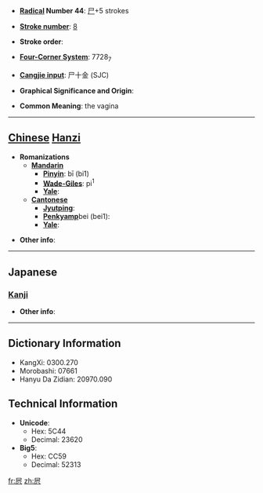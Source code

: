 * '''[[Wiktionary:Chinese radical index| Radical]] Number 44''': [[Wiktionary:Chinese radical index 尸|尸]]+5 strokes

* '''[[Wiktionary:Chinese total strokes index|Stroke number]]''': [[Wiktionary:Chinese total strokes index 8|8]]

* '''Stroke order''': 

* '''[[Wiktionary:Chinese four corner index|Four-Corner System]]''': 7728<sub>7</sub>

* '''[[Wiktionary:Chinese Cangjie index|Cangjie input]]''': 尸十金 (SJC)

* '''Graphical Significance and Origin''': 

* '''Common Meaning''': the vagina

----

== [[Chinese]] [[Hanzi]] ==

* '''Romanizations'''
** '''[[Mandarin]]'''
*** '''[[Pinyin]]''': bī (bi1)
*** '''[[Wade-Giles]]''': pi<sup>1</sup>
*** '''[[Yale]]''': 
** '''[[Cantonese]]'''
*** '''[[Jyutping]]''':
*** '''[[Penkyamp]]'''bei (bei1): 
*** '''[[Yale]]''': 

* '''Other info''': 

----

==Japanese==
===[[Kanji]]===
{{kanji|on readings=[[ひ]] (hi)|kun readings=}}

* '''Other info''':  

----

== Dictionary Information ==

* KangXi: 0300.270
* Morobashi: 07661
* Hanyu Da Zidian: 20970.090

== Technical Information ==

* '''Unicode''':
** Hex: 5C44
** Decimal: 23620
* '''Big5''':
** Hex: CC59
** Decimal: 52313

[[fr:屄]]
[[zh:屄]]